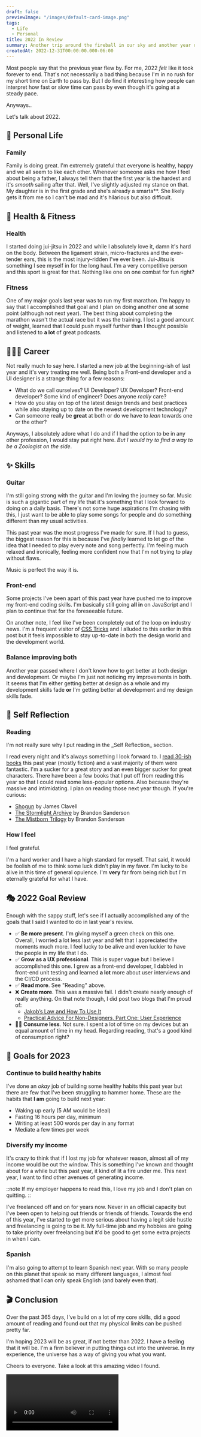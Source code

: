 ```yaml
---
draft: false
previewImage: "/images/default-card-image.png"
tags:
  - Life
  - Personal
title: 2022 In Review
summary: Another trip around the fireball in our sky and another year of a life that I'm grateful to have.
createdAt: 2022-12-31T00:00:00.000-06:00
---
```


Most people say that the previous year flew by. For me, 2022 _felt_ like it took forever to end. That's not necessarily a bad thing because I'm in no rush for my short time on Earth to pass by. But I do find it interesting how people can interpret how fast or slow time can pass by even though it's going at a steady pace.

Anyways..

Let's talk about 2022.

## 🐜 Personal Life

### Family

Family is doing great. I'm extremely grateful that everyone is healthy, happy and we all seem to like each other. Whenever someone asks me how I feel about being a father, I always tell them that the first year is the hardest and it's _smooth_ sailing after that. Well, I've slightly adjusted my stance on that. My daughter is in the first grade and she's already a smarta\*\*. She likely gets it from me so I can't be mad and it's hilarious but also difficult.

## 🌮 Health & Fitness

### Health

I started doing jui-jitsu in 2022 and while I absolutely love it, damn it's hard on the body. Between the ligament strain, micro-fractures and the ever-tender ears, this is the most injury-ridden I've ever been. Jui-Jitsu is something I see myself in for the long haul. I'm a very competitive person and this sport is great for that. Nothing like one on one combat for fun right?

### Fitness

One of my major goals last year was to run my first marathon. I'm happy to say that I accomplished that goal and I plan on doing another one at some point (although not next year). The best thing about completing the marathon wasn't the actual race but it was the training. I lost a good amount of weight, learned that I could push myself further than I thought possible and listened to **a lot** of great podcasts.

## 👨🏾‍💻 Career

Not really much to say here. I started a new job at the beginning-ish of last year and it's very treating me well. Being both a Front-end developer and a UI designer is a strange thing for a few reasons:

- What do we call ourselves? UI Developer? UX Developer? Front-end developer? Some kind of engineer? Does anyone _really_ care?
- How do you stay on top of the latest design trends and best practices while also staying up to date on the newest development technology?
- Can someone really be **great** at both or do we have to _lean_ towards one or the other?

Anyways, I absolutely adore what I do and if I had the option to be in any other profession, I would stay put right here. _But I would try to find a way to be a Zoologist on the side_.

## ✨ Skills

### Guitar

I'm still going strong with the guitar and I'm loving the journey so far. Music is such a gigantic part of my life that it's something that I look forward to doing on a daily basis. There's not some huge aspirations I'm chasing with this, I just want to be able to play some songs for people and do something different than my usual activities.

This past year was the most progress I've made for sure. If I had to guess, the biggest reason for this is because I've _finally_ learned to let go of the idea that I needed to play every note and song perfectly. I'm feeling much relaxed and ironically, feeling more confident now that I'm not trying to play without flaws.

Music is perfect the way it is.

### Front-end

Some projects I've been apart of this past year have pushed me to improve my front-end coding skills. I'm basically still going **all in** on JavaScript and I plan to continue that for the foreseeable future.

On another note, I feel like I've been completely out of the loop on industry news. I'm a frequent visitor of [CSS Tricks](https://css-tricks.com/) and I alluded to this earlier in this post but it feels impossible to stay up-to-date in both the design world and the development world.

### Balance improving both

Another year passed where I don't know how to get better at both design and development. Or maybe I'm just not noticing my improvements in both. It seems that I'm either getting better at design as a whole and my development skills fade **or** I'm getting better at development and my design skills fade.

## 🧞 Self Reflection

### Reading

<Note>
  I'm not really sure why I put reading in the _Self Reflection_ section.
</Note>

I read every night and it's always something I look forward to. I [read 30-ish books](https://www.goodreads.com/user/show/143010468-traek-wells) this past year (mostly fiction) and a vast majority of them were fantastic. I'm a sucker for a great story and an even bigger sucker for great characters. There have been a few books that I put off from reading this year so that I could read some less-popular options. Also because they're massive and intimidating. I plan on reading those next year though. If you're curious:

- [Shogun](https://www.goodreads.com/book/show/52382796-sh-gun?ac=1&from_search=true&qid=GW1PtBpRb4&rank=1) by James Clavell
- [The Stormlight Archive](https://www.goodreads.com/series/49075-the-stormlight-archive) by Brandon Sanderson
- [The Mistborn Trilogy](https://www.goodreads.com/series/40910-the-mistborn-saga) by Brandon Sanderson

### How I feel

I feel grateful.

I'm a hard worker and I have a high standard for myself. That said, it would be foolish of me to think some luck didn't play in my favor. I'm lucky to be alive in this time of general opulence. I'm **very** far from being rich but I'm eternally grateful for what I have.

## 🎭 2022 Goal Review

Enough with the sappy stuff, let's see if I actually accomplished any of the goals that I said I wanted to do in last year's review.

- ✅ **Be more present**. I'm giving myself a green check on this one. Overall, I worried a lot less last year and felt that I appreciated the moments much more. I feel lucky to be alive and even luckier to have the people in my life that I do.
- ✅ **Grow as a UX professional**. This is super vague but I believe I accomplished this one. I grew as a front-end developer, I dabbled in front-end unit testing and learned **a lot** more about user interviews and the CI/CD process.
- ✅ **Read more**. See "Reading" above.
- ❌ **Create more**. This was a massive fail. I didn't create nearly enough of really anything. On that note though, I did post two blogs that I'm proud of:
  - [Jakob’s Law and How To Use It](/blog/jakobs-law-and-how-to-use-it)
  - [Practical Advice For Non-Designers, Part One: User Experience](/blog/practical-advice-for-non-designers-user-experience)
- 🤷🏾 **Consume less**. Not sure. I spent a lot of time on my devices but an equal amount of time in my head. Regarding reading, that's a good kind of consumption right?

## 🎯 Goals for 2023

### Continue to build healthy habits

I've done an _okay_ job of building some healthy habits this past year but there are few that I've been struggling to hammer home. These are the habits that **I am** going to build next year:

- Waking up early (5 AM would be ideal)
- Fasting 16 hours per day, minimum
- Writing at least 500 words per day in any format
- Mediate a few times per week

### Diversify my income

It's crazy to think that if I lost my job for whatever reason, almost all of my income would be out the window. This is something I've known and thought about for a while but this past year, it kind of lit a fire under me. This next year, I want to find other avenues of generating income.

::note
If my employer happens to read this, I love my job and I don't plan on quitting.
::

I've freelanced off and on for years now. Never in an official capacity but I've been open to helping out friends or friends of friends. Towards the end of this year, I've started to get more serious about having a legit side hustle and freelancing is going to be it. My full-time job and my hobbies are going to take priority over freelancing but it'd be good to get some extra projects in when I can.

### Spanish

I'm also going to attempt to learn Spanish next year. With so many people on this planet that speak so many different languages, I almost feel ashamed that I can only speak English (and barely even that).

## 🎬 Conclusion

Over the past 365 days, I've build on a lot of my core skills, did a good amount of reading and found out that my physical limits can be pushed pretty far.

I'm hoping 2023 will be as great, if not better than 2022. I have a feeling that it will be. I'm a firm believer in putting things out into the universe. In my experience, the universe has a way of giving you what you want.

Cheers to everyone. Take a look at this amazing video I found.

<Video source="https://www.youtube.com/embed/0Ict7HVYlFs" />

Can you imagine being in the crowd during this performance? Just _incredible_.

Until next time.
